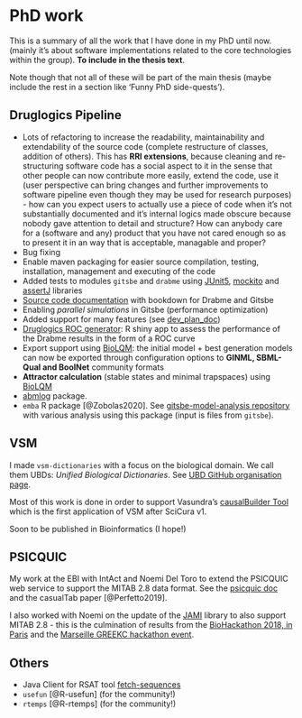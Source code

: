 # PhD work

This is a summary of all the work that I have done in my PhD until now. 
(mainly it's about software implementations related to the core technologies 
within the group). **To include in the thesis text**.

Note though that not all of these will be part of the main thesis (maybe include the 
rest in a section like 'Funny PhD side-quests').

## Druglogics Pipeline {-}

- Lots of refactoring to increase the readability, maintainability and 
extendability of the source code (complete restructure of classes, addition of
others). 
This has **RRI extensions**, because cleaning and re-structuring software code has a social aspect to it in the sense that other people can now contribute more easily, extend the code, use it (user perspective can bring changes and further improvements to software pipeline even though they may be used for research purposes) - how can you expect users to actually use a piece of code when it's not substantially documented and it's internal logics made obscure because nobody gave attention to detail and structure? How can anybody care for a (software and any) product that you have not cared enough so as to present it in an way that is acceptable, managable and proper?
- Bug fixing
- Enable maven packaging for easier source compilation, testing, 
installation, management and executing of the code
- Added tests to modules `gitsbe` and `drabme` using [JUnit5](https://junit.org/junit5/), [mockito](https://site.mockito.org/) and [assertJ](https://assertj.github.io/doc/) libraries
- [Source code documentation](https://druglogics.github.io/druglogics-doc/) with bookdown for Drabme and Gitsbe
- Enabling *parallel simulations* in Gitsbe (performance optimization)
- Added support for many features (see [dev_plan_doc](http://tiny.cc/DLDevPlan))
- [Druglogics ROC generator](https://github.com/bblodfon/druglogics-roc):
R shiny app to assess the performance of the Drabme results in the form of a 
ROC curve
- Export support using [BioLQM](https://github.com/colomoto/bioLQM): the initial model + best generation models can now be exported through configuration options to **GINML, SBML-Qual and BoolNet** community formats
- **Attractor calculation** (stable states and minimal trapspaces) using [BioLQM](https://github.com/colomoto/bioLQM)
- [abmlog](https://github.com/druglogics/abmlog) package.
- `emba` R package [@Zobolas2020].
  See [gitsbe-model-analysis repository](https://github.com/bblodfon/gitsbe-model-analysis/) with various analysis using this package (input is files from `gitsbe`).

## VSM {-}

I made `vsm-dictionaries` with a focus on the biological domain.
We call them UBDs: *Unified Biological Dictionaries*.
See [UBD GitHub organisation page](https://github.com/UniBioDicts).

Most of this work is done in order to support Vasundra's [causalBuilder Tool](https://mi2cast.github.io/causalBuilder/) which is the first application of VSM after SciCura v1.

Soon to be published in Bioinformatics (I hope!)

## PSICQUIC {-}

My work at the EBI with IntAct and Noemi Del Toro to extend the PSICQUIC web service to support the
MITAB 2.8 data format. 
See the [psicquic doc](http://psicquic.github.io/MITAB28Format.html) and the casualTab paper [@Perfetto2019].

I also worked with Noemi on the update of the [JAMI](https://github.com/MICommunity/psi-jami) 
library to also support MITAB 2.8 - this is the culmination of results from the 
[BioHackathon 2018, in Paris](https://2018.biohackathon-europe.org/) and the 
[Marseille GREEKC hackathon event](https://github.com/GREEKC/hackathon-marseille/tree/master/project_descriptions/causal_psicquic).

## Others {-}

- Java Client for RSAT tool [fetch-sequences](https://github.com/bblodfon/rsat-rest-java-clients)
- `usefun` [@R-usefun] (for the community!)
- `rtemps` [@R-rtemps] (for the community!)
